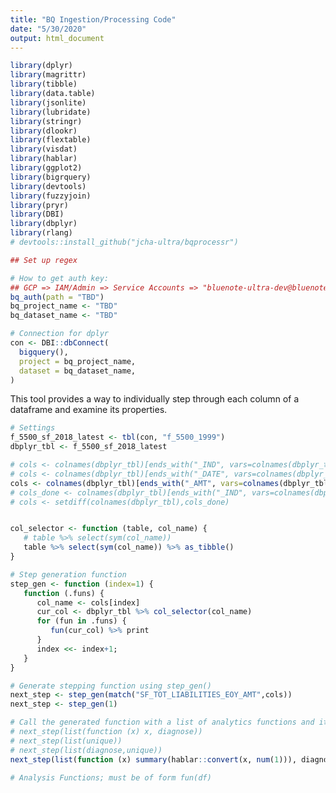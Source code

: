 ```yaml
---
title: "BQ Ingestion/Processing Code"
date: "5/30/2020"
output: html_document
---
```

<style>
body { position: absolute; left: 40px; }
</style>


```r

library(dplyr)
library(magrittr)
library(tibble)
library(data.table)
library(jsonlite)
library(lubridate)
library(stringr)
library(dlookr)
library(flextable)
library(visdat)
library(hablar)
library(ggplot2)
library(bigrquery)
library(devtools)
library(fuzzyjoin)
library(pryr)
library(DBI)
library(dbplyr)
library(rlang)
# devtools::install_github("jcha-ultra/bqprocessr")

## Set up regex

# How to get auth key:
## GCP => IAM/Admin => Service Accounts => "bluenote-ultra-dev@bluenote-ultranauts.iam.gserviceaccount.com" => Add Key
bq_auth(path = "TBD")
bq_project_name <- "TBD"
bq_dataset_name <- "TBD"

# Connection for dplyr
con <- DBI::dbConnect(
  bigquery(),
  project = bq_project_name,
  dataset = bq_dataset_name,
)


```

This tool provides a way to individually step through each column of a dataframe and examine its properties.

```r

# Settings
f_5500_sf_2018_latest <- tbl(con, "f_5500_1999")
dbplyr_tbl <- f_5500_sf_2018_latest

# cols <- colnames(dbplyr_tbl)[ends_with("_IND", vars=colnames(dbplyr_tbl))]
# cols <- colnames(dbplyr_tbl)[ends_with("_DATE", vars=colnames(dbplyr_tbl))]
cols <- colnames(dbplyr_tbl)[ends_with("_AMT", vars=colnames(dbplyr_tbl))]
# cols_done <- colnames(dbplyr_tbl)[ends_with("_IND", vars=colnames(dbplyr_tbl))]
# cols <- setdiff(colnames(dbplyr_tbl),cols_done)


col_selector <- function (table, col_name) {
   # table %>% select(sym(col_name))
   table %>% select(sym(col_name)) %>% as_tibble()
}

# Step generation function
step_gen <- function (index=1) {
   function (.funs) {
      col_name <- cols[index]
      cur_col <- dbplyr_tbl %>% col_selector(col_name)
      for (fun in .funs) {
         fun(cur_col) %>% print
      }
      index <<- index+1;
   }
}

# Generate stepping function using step_gen()
next_step <- step_gen(match("SF_TOT_LIABILITIES_EOY_AMT",cols))
next_step <- step_gen(1)

# Call the generated function with a list of analytics functions and it will apply the functions to the next column, starting with the column index specified for step_gen
# next_step(list(function (x) x, diagnose))
# next_step(list(unique))
# next_step(list(diagnose,unique))
next_step(list(function (x) summary(hablar::convert(x, num(1))), diagnose,unique))


```

``` r

# Analysis Functions; must be of form fun(df)


```